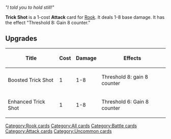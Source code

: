 

{{Card Infobox|name=Trick Shot|image=trick shot.png|upgradeable=Yes|upgrade1=Boosted Trick Shot|upgrade2=Enhanced Trick Shot|set=Uncommon|decktype=Battle|cardtype=attack|expreq=7}}

''"I told you to hold still!"''

'''Trick Shot''' is a 1-cost '''Attack''' card for [[Rook]]. It deals 1-8 base damage. It has the effect "Threshold 8: Gain 8 counter."

== Upgrades ==
{| class="wikitable"
|+
!Title
!Cost
!Damage
!Effects
|-
|Boosted Trick Shot
|1
|1-8
|Threshold 8: gain 8 counter
|-
|Enhanced Trick Shot
|1
|1-8
|Threshold 6: Gain 8 counter
|}
[[Category:Rook cards]]
[[Category:All cards]]
[[Category:Battle cards]]
[[Category:Attack cards]]
[[Category:Uncommon cards]]